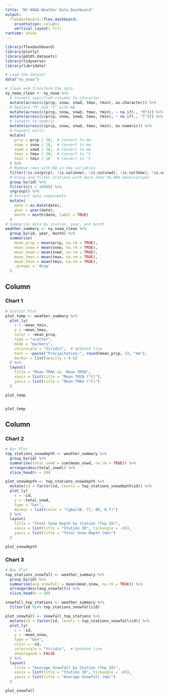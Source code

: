 ```yaml
---
title: "NY NOAA Weather Data Dashboard"
output: 
  flexdashboard::flex_dashboard:
    orientation: columns
    vertical_layout: fill
runtime: shiny
---
```



```r
library(flexdashboard)
library(plotly)
library(p8105.datasets)
library(tidyverse)
library(lubridate)

# Load the dataset
data("ny_noaa")

# Clean and transform the data
ny_noaa_clean <- ny_noaa %>%
  # Convert specified columns to character
  mutate(across(c(prcp, snow, snwd, tmax, tmin), as.character)) %>%
  # Replace "M" and "T" with NA
  mutate(across(c(prcp, snow, snwd, tmax, tmin), ~ na_if(., "M"))) %>%
  mutate(across(c(prcp, snow, snwd, tmax, tmin), ~ na_if(., "T"))) %>%
  # Convert to numeric
  mutate(across(c(prcp, snow, snwd, tmax, tmin), as.numeric)) %>%
  # Convert units
  mutate(
    prcp = prcp / 10,  # Convert to mm
    snow = snow / 10,  # Convert to mm
    snwd = snwd / 10,  # Convert to mm
    tmax = tmax / 10,  # Convert to °C
    tmin = tmin / 10   # Convert to °C
  ) %>%
  # Remove rows with NA in key variables
  filter(!is.na(prcp), !is.na(snow), !is.na(snwd), !is.na(tmax), !is.na(tmin)) %>%
  # Group and filter stations with more than 10,000 observations
  group_by(id) %>%
  filter(n() > 10000) %>%
  ungroup() %>%
  # Extract date components
  mutate(
    date = as.Date(date),
    year = year(date),
    month = month(date, label = TRUE)
  )
# Summarize data by station, year, and month
weather_summary <- ny_noaa_clean %>%
  group_by(id, year, month) %>%
  summarise(
    mean_prcp = mean(prcp, na.rm = TRUE),
    mean_snow = mean(snow, na.rm = TRUE),
    mean_snwd = mean(snwd, na.rm = TRUE),
    mean_tmax = mean(tmax, na.rm = TRUE),
    mean_tmin = mean(tmin, na.rm = TRUE),
    .groups = 'drop'
  )

```
Column {data-width=650}
-----------------------------------------------------------------------
### Chart 1
```r
# Scatter Plot
plot_temp <- weather_summary %>%
  plot_ly(
    x = ~mean_tmin,
    y = ~mean_tmax,
    color = ~mean_prcp,
    type = "scatter",
    mode = "markers",
    colorscale = "Viridis",  # Updated line
    text = ~paste("Precipitation:", round(mean_prcp, 2), "mm"),
    marker = list(opacity = 0.6)
  ) %>%
  layout(
    title = "Mean TMAX vs. Mean TMIN",
    xaxis = list(title = "Mean TMIN (°C)"),
    yaxis = list(title = "Mean TMAX (°C)")
  )

plot_temp


plot_temp

```
Column {data-width=350}
-----------------------------------------------------------------------

### Chart 2
```r
# Bar Plot
top_stations_snowdepth <- weather_summary %>%
  group_by(id) %>%
  summarise(total_snwd = sum(mean_snwd, na.rm = TRUE)) %>%
  arrange(desc(total_snwd)) %>%
  slice_head(n = 10)

plot_snowdepth <- top_stations_snowdepth %>%
  mutate(id = factor(id, levels = top_stations_snowdepth$id)) %>%
  plot_ly(
    x = ~id,
    y = ~total_snwd,
    type = "bar",
    marker = list(color = "rgba(58, 71, 80, 0.7)")
  ) %>%
  layout(
    title = "Total Snow Depth by Station (Top 10)",
    xaxis = list(title = "Station ID", tickangle = -45),
    yaxis = list(title = "Total Snow Depth (mm)")
  )

plot_snowdepth

```
### Chart 3
```r
# Box Plot
top_stations_snowfall <- weather_summary %>%
  group_by(id) %>%
  summarise(avg_snowfall = mean(mean_snow, na.rm = TRUE)) %>%
  arrange(desc(avg_snowfall)) %>%
  slice_head(n = 10)

snowfall_top_stations <- weather_summary %>%
  filter(id %in% top_stations_snowfall$id)

plot_snowfall <- snowfall_top_stations %>%
  mutate(id = factor(id, levels = top_stations_snowfall$id)) %>%
  plot_ly(
    x = ~id,
    y = ~mean_snow,
    type = "box",
    color = ~id,
    colorscale = "Viridis",  # Updated line
    showlegend = FALSE
  ) %>%
  layout(
    title = "Average Snowfall by Station (Top 10)",
    xaxis = list(title = "Station ID", tickangle = -45),
    yaxis = list(title = "Average Snowfall (mm)")
  )

plot_snowfall

```


